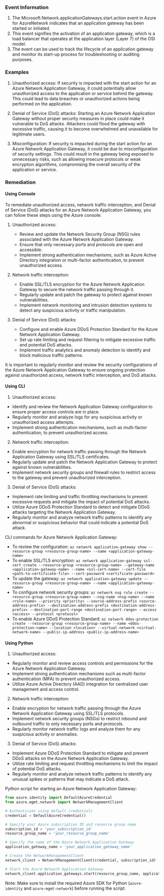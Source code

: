
### Event Information

1. The Microsoft.Network.applicationGateways.start.action event in Azure for AzureNetwork indicates that an application gateway has been started or initiated.
2. This event signifies the activation of an application gateway, which is a load balancer that operates at the application layer (Layer 7) of the OSI model.
3. The event can be used to track the lifecycle of an application gateway and monitor its start-up process for troubleshooting or auditing purposes.


### Examples

1. Unauthorized access: If security is impacted with the start action for an Azure Network Application Gateway, it could potentially allow unauthorized access to the application or service behind the gateway. This could lead to data breaches or unauthorized actions being performed on the application.

2. Denial of Service (DoS) attacks: Starting an Azure Network Application Gateway without proper security measures in place could make it vulnerable to DoS attacks. Attackers could flood the gateway with excessive traffic, causing it to become overwhelmed and unavailable for legitimate users.

3. Misconfiguration: If security is impacted during the start action for an Azure Network Application Gateway, it could be due to misconfiguration of security settings. This could result in the gateway being exposed to unnecessary risks, such as allowing insecure protocols or weak encryption algorithms, compromising the overall security of the application or service.

### Remediation

#### Using Console

To remediate unauthorized access, network traffic interception, and Denial of Service (DoS) attacks for an Azure Network Application Gateway, you can follow these steps using the Azure console:

1. Unauthorized access:
   - Review and update the Network Security Group (NSG) rules associated with the Azure Network Application Gateway.
   - Ensure that only necessary ports and protocols are open and accessible.
   - Implement strong authentication mechanisms, such as Azure Active Directory integration or multi-factor authentication, to prevent unauthorized access.

2. Network traffic interception:
   - Enable SSL/TLS encryption for the Azure Network Application Gateway to secure the network traffic passing through it.
   - Regularly update and patch the gateway to protect against known vulnerabilities.
   - Implement network monitoring and intrusion detection systems to detect any suspicious activity or traffic manipulation.

3. Denial of Service (DoS) attacks:
   - Configure and enable Azure DDoS Protection Standard for the Azure Network Application Gateway.
   - Set up rate limiting and request filtering to mitigate excessive traffic and potential DoS attacks.
   - Implement traffic analytics and anomaly detection to identify and block malicious traffic patterns.

It is important to regularly monitor and review the security configurations of the Azure Network Application Gateway to ensure ongoing protection against unauthorized access, network traffic interception, and DoS attacks.

#### Using CLI

1. Unauthorized access:
- Identify and review the Network Application Gateway configuration to ensure proper access controls are in place.
- Regularly monitor and analyze logs for any suspicious activity or unauthorized access attempts.
- Implement strong authentication mechanisms, such as multi-factor authentication, to prevent unauthorized access.

2. Network traffic interception:
- Enable encryption for network traffic passing through the Network Application Gateway using SSL/TLS certificates.
- Regularly update and patch the Network Application Gateway to protect against known vulnerabilities.
- Implement network security groups and firewall rules to restrict access to the gateway and prevent unauthorized interception.

3. Denial of Service (DoS) attacks:
- Implement rate limiting and traffic throttling mechanisms to prevent excessive requests and mitigate the impact of potential DoS attacks.
- Utilize Azure DDoS Protection Standard to detect and mitigate DDoS attacks targeting the Network Application Gateway.
- Regularly monitor and analyze network traffic patterns to identify any abnormal or suspicious behavior that could indicate a potential DoS attack.

CLI commands for Azure Network Application Gateway:
- To review the configuration: `az network application-gateway show --resource-group <resource-group-name> --name <application-gateway-name>`
- To enable SSL/TLS encryption: `az network application-gateway ssl-cert create --resource-group <resource-group-name> --gateway-name <application-gateway-name> --name <ssl-cert-name> --cert-file <path-to-certificate-file> --cert-password <certificate-password>`
- To update the gateway: `az network application-gateway update --resource-group <resource-group-name> --name <application-gateway-name>`
- To configure network security groups: `az network nsg rule create --resource-group <resource-group-name> --nsg-name <nsg-name> --name <rule-name> --priority <priority> --source-address-prefix <source-address-prefix> --destination-address-prefix <destination-address-prefix> --destination-port-range <destination-port-range> --access <access> --protocol <protocol>`
- To enable Azure DDoS Protection Standard: `az network ddos-protection create --resource-group <resource-group-name> --name <ddos-protection-name> --location <location> --virtual-network <virtual-network-name> --public-ip-address <public-ip-address-name>`

#### Using Python

1. Unauthorized access:
- Regularly monitor and review access controls and permissions for the Azure Network Application Gateway.
- Implement strong authentication mechanisms such as multi-factor authentication (MFA) to prevent unauthorized access.
- Utilize Azure Active Directory (AAD) integration for centralized user management and access control.

2. Network traffic interception:
- Enable encryption for network traffic passing through the Azure Network Application Gateway using SSL/TLS protocols.
- Implement network security groups (NSGs) to restrict inbound and outbound traffic to only necessary ports and protocols.
- Regularly monitor network traffic logs and analyze them for any suspicious activity or anomalies.

3. Denial of Service (DoS) attacks:
- Implement Azure DDoS Protection Standard to mitigate and prevent DDoS attacks on the Azure Network Application Gateway.
- Utilize rate limiting and request throttling mechanisms to limit the impact of potential DoS attacks.
- Regularly monitor and analyze network traffic patterns to identify any unusual spikes or patterns that may indicate a DoS attack.

Python script for starting an Azure Network Application Gateway:

```python
from azure.identity import DefaultAzureCredential
from azure.mgmt.network import NetworkManagementClient

# Authenticate using default credentials
credential = DefaultAzureCredential()

# Specify your Azure subscription ID and resource group name
subscription_id = 'your_subscription_id'
resource_group_name = 'your_resource_group_name'

# Specify the name of the Azure Network Application Gateway
application_gateway_name = 'your_application_gateway_name'

# Create the NetworkManagementClient
network_client = NetworkManagementClient(credential, subscription_id)

# Start the Azure Network Application Gateway
network_client.application_gateways.start(resource_group_name, application_gateway_name)
```

Note: Make sure to install the required Azure SDK for Python (`azure-identity` and `azure-mgmt-network`) before running the script.

